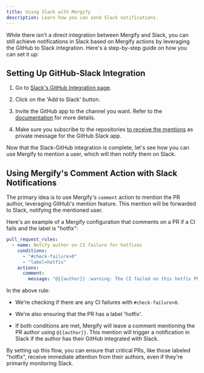 ```yaml
---
title: Using Slack with Mergify
description: Learn how you can send Slack notifications.
---
```



<IntegrationLogo src={slackLogo} alt="Slack logo"/>

While there isn't a direct integration between Mergify and Slack, you can still
achieve notifications in Slack based on Mergify actions by leveraging the
GitHub to Slack integration. Here's a step-by-step guide on how you can set it
up:

## Setting Up GitHub-Slack Integration

1. Go to [Slack's GitHub Integration page](https://slack.github.com/).

2. Click on the 'Add to Slack' button.

3. Invite the GitHub app to the channel you want. Refer to the
   [documentation](https://github.com/integrations/slack/blob/master/README.md)
   for more details.

4. Make sure you subscribe to the repositories [to receive the
   mentions](https://github.com/integrations/slack/blob/master/README.md#mentions)
   as private message for the GitHub Slack app.

Now that the Slack-GitHub integration is complete, let's see how you can use
Mergify to mention a user, which will then notify them on Slack.

## Using Mergify's Comment Action with Slack Notifications

The primary idea is to use Mergify's `comment` action to mention the PR author,
leveraging GitHub's mention feature. This mention will be forwarded to Slack,
notifying the mentioned user.

Here's an example of a Mergify configuration that comments on a PR if a CI
fails and the label is "hotfix":

```yaml
pull_request_rules:
  - name: Notify author on CI failure for hotfixes
    conditions:
      - "#check-failure>0"
      - "label=hotfix"
    actions:
      comment:
        message: "@{{author}} :warning: The CI failed on this hotfix PR. Please review the issues and address them."
```

In the above rule:

- We're checking if there are any CI failures with `#check-failure>0`.

- We're also ensuring that the PR has a label 'hotfix'.

- If both conditions are met, Mergify will leave a comment mentioning the PR
  author using `@{{author}}`. This mention will trigger a notification in Slack
  if the author has their GitHub integrated with Slack.

By setting up this flow, you can ensure that critical PRs, like those labeled
"hotfix", receive immediate attention from their authors, even if they're
primarily monitoring Slack.
